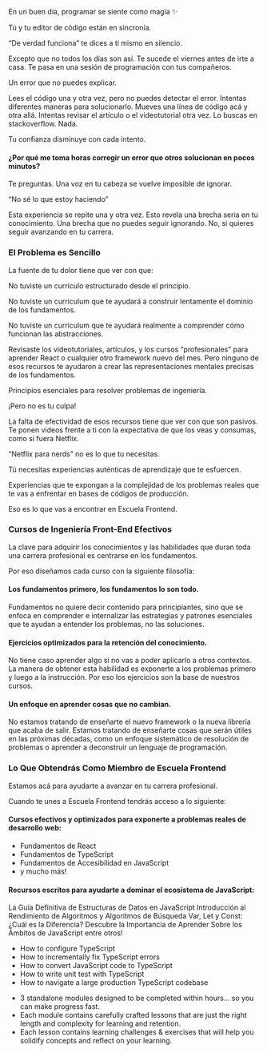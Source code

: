 En un buen día, programar se siente como magia ✨

Tú y tu editor de código están en sincronía.

“De verdad funciona” te dices a ti mismo en silencio.

Excepto que no todos los días son así. Te sucede el viernes antes de irte a casa. Te pasa en una sesión de programación con tus compañeros.

Un error que no puedes explicar.

Lees el código una y otra vez, pero no puedes detectar el error. Intentas diferentes maneras para solucionarlo. Mueves una línea de código acá y otra allá. Intentas revisar el artículo o el videotutorial otra vez. Lo buscas en stackoverflow. Nada.

Tu confianza disminuye con cada intento.

#### ¿Por qué me toma horas corregir un error que otros solucionan en pocos minutos?

Te preguntas. Una voz en tu cabeza se vuelve imposible de ignorar.

“No sé lo que estoy haciendo”

Esta experiencia se repite una y otra vez. Esto revela una brecha seria en tu conocimiento. Una brecha que no puedes seguir ignorando. No, si quieres seguir avanzando en tu carrera.

### El Problema es Sencillo

La fuente de tu dolor tiene que ver con que:

No tuviste un currículo estructurado desde el principio.

No tuviste un currículum que te ayudará a construir lentamente el dominio de los fundamentos.

No tuviste un currículum que te ayudará realmente a comprender cómo funcionan las abstracciones.

Revisaste los videotutoriales, artículos, y los cursos “profesionales” para aprender React o cualquier otro framework nuevo del mes. Pero ninguno de esos recursos te ayudaron a crear las representaciones mentales precisas de los fundamentos.

Principios esenciales para resolver problemas de ingeniería.

¡Pero no es tu culpa!

La falta de efectividad de esos recursos tiene que ver con que son pasivos. Te ponen videos frente a ti con la expectativa de que los veas y consumas, como si fuera Netflix.

“Netflix para nerds” no es lo que tu necesitas.

Tú necesitas experiencias auténticas de aprendizaje que te esfuercen.

Experiencias que te expongan a la complejidad de los problemas reales que te vas a enfrentar en bases de códigos de producción.

Eso es lo que vas a encontrar en Escuela Frontend.

### Cursos de Ingeniería Front-End Efectivos

La clave para adquirir los conocimientos y las habilidades que duran toda una carrera profesional es centrarse en los fundamentos.

Por eso diseñamos cada curso con la siguiente filosofía:

#### Los fundamentos primero, los fundamentos lo son todo.

Fundamentos no quiere decir contenido para principiantes, sino que se enfoca en comprender e internalizar las estrategias y patrones esenciales que te ayudan a entender los problemas, no las soluciones.

#### Ejercicios optimizados para la retención del conocimiento.

No tiene caso aprender algo si no vas a poder aplicarlo a otros contextos. La manera de obtener esta habilidad es exponerte a los problemas primero y luego a la instrucción. Por eso los ejercicios son la base de nuestros cursos.

#### Un enfoque en aprender cosas que no cambian.

No estamos tratando de enseñarte el nuevo framework o la nueva librería que acaba de salir. Estamos tratando de enseñarte cosas que serán útiles en las próximas décadas, como un enfoque sistemático de resolución de problemas o aprender a deconstruir un lenguaje de programación.

### Lo Que Obtendrás Como Miembro de Escuela Frontend

Estamos acá para ayudarte a avanzar en tu carrera profesional.

Cuando te unes a Escuela Frontend tendrás acceso a lo siguiente:

#### Cursos efectivos y optimizados para exponerte a problemas reales de desarrollo web:

- Fundamentos de React
- Fundamentos de TypeScript
- Fundamentos de Accesibilidad en JavaScript
- y mucho más!

#### Recursos escritos para ayudarte a dominar el ecosistema de JavaScript:

La Guía Definitiva de Estructuras de Datos en JavaScript
Introducción al Rendimiento de Algoritmos y Algoritmos de Búsqueda
Var, Let y Const: ¿Cuál es la Diferencia?
Descubre la Importancia de Aprender Sobre los Ámbitos de JavaScript
entre otros!

<AnimatedList className="list-table pb-10 mx-auto max-w-screen-md sm:px-10 px-5">

- How to configure TypeScript
- How to incrementally fix TypeScript errors
- How to convert JavaScript code to TypeScript
- How to write unit test with TypeScript
- How to navigate a large production TypeScript codebase

</AnimatedList>

<CheckList className="mb-16 max-w-screen-sm mx-auto sm:px-0 px-5">

- 3 standalone modules designed to be completed within hours… so you can make progress fast.
- Each module contains carefully crafted lessons that are just the right length and complexity for learning and retention.
- Each lesson contains learning challenges & exercises that will help you solidify concepts and reflect on your learning.

</CheckList>
